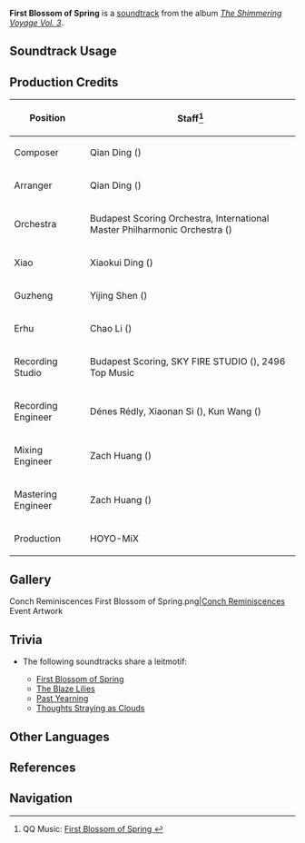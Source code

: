 {{Soundtrack Infobox
|image          = The Shimmering Voyage Vol 3.png
|album          = The Shimmering Voyage Vol. 3
|disc           = 2
|number         = 50
|featured       = 
|featured2      = 
|featured3      = 
|featured_disc  = 
|featured_disc2 = 
|featured_disc3 = 
|youtube_id     = 4lEKKJKzaGE
|spotify_id     = 3c5wGXQuIlcGU6ops857mL
|previous       = The Blaze Lilies
|next           = The Name Is Legion
}}
'''First Blossom of Spring''' is a [[soundtrack]] from the album ''[[The Shimmering Voyage Vol. 3]]''.

==Soundtrack Usage==
{{Soundtrack Usage
|quest     = A Single Harmony for an Irreplaceable Soul//cutscene
|location  = 
|domain    = 
}}

==Production Credits==
{| class="wikitable"
! Position
! Staff<ref>QQ Music: [https://y.qq.com/n/ryqq/songDetail/001Pot891N9eBh First Blossom of Spring {{zh|寒木春华}}]</ref>
|-
! Composer
| Qian Ding ({{zh|丁谦}})
|-
! Arranger
| Qian Ding ({{zh|丁谦}})
|-
! Orchestra
| Budapest Scoring Orchestra, International Master Philharmonic Orchestra ({{zh|国际首席爱乐乐团}})
|-
! Xiao
| Xiaokui Ding ({{zh|丁晓逵}})
|-
! Guzheng
| Yijing Shen ({{zh|申依靖}})
|-
! Erhu
| Chao Li ({{zh|李超}})
|-
! Recording Studio
| Budapest Scoring, SKY FIRE STUDIO ({{zh|九紫天诚录音棚}}), 2496 Top Music
|-
! Recording Engineer
| Dénes Rédly, Xiaonan Si ({{zh|九紫天诚录音棚}}), Kun Wang ({{zh|王昆}})
|-
! Mixing Engineer
| Zach Huang ({{zh|黄巍}})
|-
! Mastering Engineer
| Zach Huang ({{zh|黄巍}})
|-
! Production
| HOYO-MiX
|}

==Gallery==
<gallery>
Conch Reminiscences First Blossom of Spring.png|[[Conch Reminiscences]] Event Artwork
</gallery>

==Trivia==
* <section begin="GuizhongLeitmotif" />The following soundtracks share a leitmotif:
** [[First Blossom of Spring]]
** [[The Blaze Lilies]]
** [[Past Yearning]]
** [[Thoughts Straying as Clouds]]<section end="GuizhongLeitmotif" />

==Other Languages==
{{Other Languages
|en       = First Blossom of Spring
|zhs      = 寒木春华
|zhs_rm   = 
|zht      = 寒木春華
|zht_rm   = 
|zh_tl    = 
|ja       = 寒木春花
|ja_rm    = Kanboku Shunka
|ja_tl    = 
}}

==References==
{{Reflist}}

==Navigation==
{{Soundtrack Navbox|The Shimmering Voyage|3}}